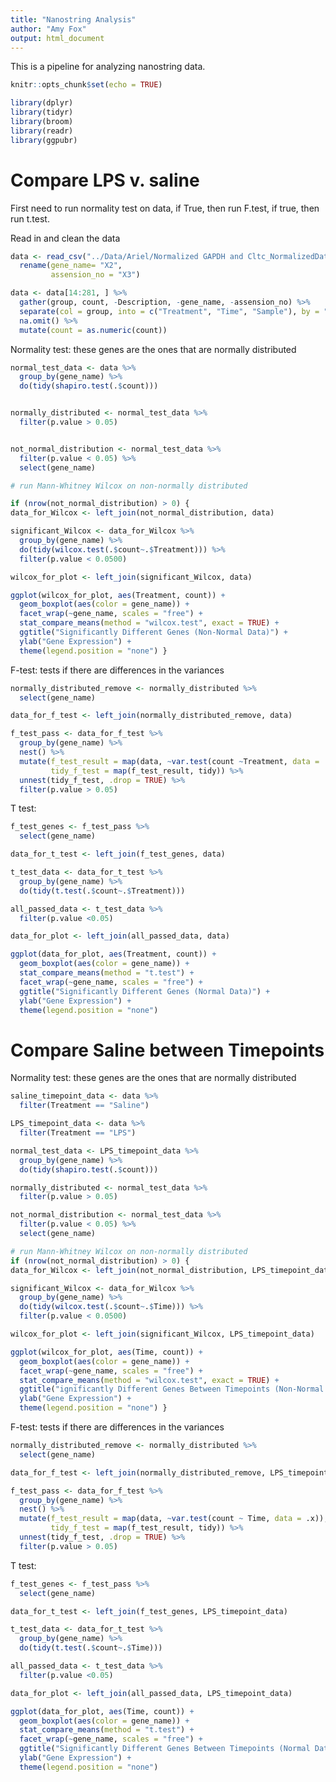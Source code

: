 ```yaml
---
title: "Nanostring Analysis"
author: "Amy Fox"
output: html_document
---
```


This is a pipeline for analyzing nanostring data.

```r
knitr::opts_chunk$set(echo = TRUE)
```

```r
library(dplyr)
library(tidyr)
library(broom)
library(readr)
library(ggpubr)
```

# Compare LPS v. saline
First need to run normality test on data, if True, then run F.test, if true, then run t.test.

Read in and clean the data
```r

data <- read_csv("../Data/Ariel/Normalized GAPDH and Cltc_NormalizedData.csv", skip = 1) %>%
  rename(gene_name= "X2",
         assension_no = "X3") 

data <- data[14:281, ] %>%
  gather(group, count, -Description, -gene_name, -assension_no) %>%
  separate(col = group, into = c("Treatment", "Time", "Sample"), by = " ") %>%
  na.omit() %>%
  mutate(count = as.numeric(count))

```

Normality test: these genes are the ones that are normally distributed
```r
normal_test_data <- data %>%
  group_by(gene_name) %>% 
  do(tidy(shapiro.test(.$count)))


normally_distributed <- normal_test_data %>%
  filter(p.value > 0.05)


not_normal_distribution <- normal_test_data %>%
  filter(p.value < 0.05) %>%
  select(gene_name)

# run Mann-Whitney Wilcox on non-normally distributed

if (nrow(not_normal_distribution) > 0) {
data_for_Wilcox <- left_join(not_normal_distribution, data) 

significant_Wilcox <- data_for_Wilcox %>%
  group_by(gene_name) %>% 
  do(tidy(wilcox.test(.$count~.$Treatment))) %>%
  filter(p.value < 0.0500)

wilcox_for_plot <- left_join(significant_Wilcox, data)

ggplot(wilcox_for_plot, aes(Treatment, count)) +
  geom_boxplot(aes(color = gene_name)) +
  facet_wrap(~gene_name, scales = "free") +
  stat_compare_means(method = "wilcox.test", exact = TRUE) +
  ggtitle("Significantly Different Genes (Non-Normal Data)") +
  ylab("Gene Expression") +
  theme(legend.position = "none") }

```

F-test: tests if there are differences in the variances
```r
normally_distributed_remove <- normally_distributed %>%
  select(gene_name)

data_for_f_test <- left_join(normally_distributed_remove, data)

f_test_pass <- data_for_f_test %>%
  group_by(gene_name) %>%
  nest() %>%
  mutate(f_test_result = map(data, ~var.test(count ~Treatment, data = .x)),
         tidy_f_test = map(f_test_result, tidy)) %>%
  unnest(tidy_f_test, .drop = TRUE) %>%
  filter(p.value > 0.05)

```
  
T test: 
```r
f_test_genes <- f_test_pass %>%
  select(gene_name)

data_for_t_test <- left_join(f_test_genes, data) 

t_test_data <- data_for_t_test %>%
  group_by(gene_name) %>% 
  do(tidy(t.test(.$count~.$Treatment)))

all_passed_data <- t_test_data %>%
  filter(p.value <0.05)

data_for_plot <- left_join(all_passed_data, data)

ggplot(data_for_plot, aes(Treatment, count)) +
  geom_boxplot(aes(color = gene_name)) +
  stat_compare_means(method = "t.test") +
  facet_wrap(~gene_name, scales = "free") +
  ggtitle("Significantly Different Genes (Normal Data)") +
  ylab("Gene Expression") +
  theme(legend.position = "none")
```

# Compare Saline between Timepoints

Normality test: these genes are the ones that are normally distributed
```r

saline_timepoint_data <- data %>%
  filter(Treatment == "Saline")

LPS_timepoint_data <- data %>%
  filter(Treatment == "LPS")

normal_test_data <- LPS_timepoint_data %>%
  group_by(gene_name) %>% 
  do(tidy(shapiro.test(.$count))) 

normally_distributed <- normal_test_data %>%
  filter(p.value > 0.05)

not_normal_distribution <- normal_test_data %>%
  filter(p.value < 0.05) %>%
  select(gene_name)

# run Mann-Whitney Wilcox on non-normally distributed
if (nrow(not_normal_distribution) > 0) {
data_for_Wilcox <- left_join(not_normal_distribution, LPS_timepoint_data) 

significant_Wilcox <- data_for_Wilcox %>%
  group_by(gene_name) %>% 
  do(tidy(wilcox.test(.$count~.$Time))) %>%
  filter(p.value < 0.0500)

wilcox_for_plot <- left_join(significant_Wilcox, LPS_timepoint_data)

ggplot(wilcox_for_plot, aes(Time, count)) +
  geom_boxplot(aes(color = gene_name)) +
  facet_wrap(~gene_name, scales = "free") +
  stat_compare_means(method = "wilcox.test", exact = TRUE) +
  ggtitle("ignificantly Different Genes Between Timepoints (Non-Normal Data)") +
  ylab("Gene Expression") +
  theme(legend.position = "none") }
```

F-test: tests if there are differences in the variances
```r
normally_distributed_remove <- normally_distributed %>%
  select(gene_name)

data_for_f_test <- left_join(normally_distributed_remove, LPS_timepoint_data)

f_test_pass <- data_for_f_test %>%
  group_by(gene_name) %>%
  nest() %>%
  mutate(f_test_result = map(data, ~var.test(count ~ Time, data = .x)),
         tidy_f_test = map(f_test_result, tidy)) %>%
  unnest(tidy_f_test, .drop = TRUE) %>%
  filter(p.value > 0.05)

```

T test: 
```r
f_test_genes <- f_test_pass %>%
  select(gene_name)

data_for_t_test <- left_join(f_test_genes, LPS_timepoint_data) 

t_test_data <- data_for_t_test %>%
  group_by(gene_name) %>% 
  do(tidy(t.test(.$count~.$Time)))

all_passed_data <- t_test_data %>%
  filter(p.value <0.05)

data_for_plot <- left_join(all_passed_data, LPS_timepoint_data)

ggplot(data_for_plot, aes(Time, count)) +
  geom_boxplot(aes(color = gene_name)) +
  stat_compare_means(method = "t.test") +
  facet_wrap(~gene_name, scales = "free") +
  ggtitle("Significantly Different Genes Between Timepoints (Normal Data)") +
  ylab("Gene Expression") +
  theme(legend.position = "none")
```
